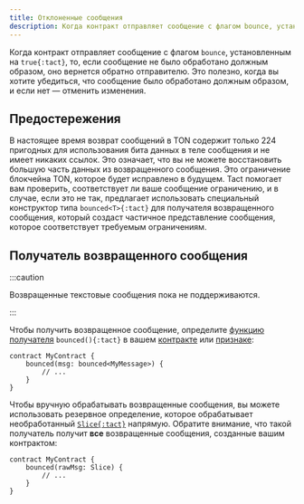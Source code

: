 ```yaml
---
title: Отклоненные сообщения
description: Когда контракт отправляет сообщение с флагом bounce, установленным на true, то, если сообщение не было обработано должным образом, оно вернется обратно отправителю
---
```


Когда контракт отправляет сообщение с флагом `bounce`, установленным на `true{:tact}`, то, если сообщение не было обработано должным образом, оно вернется обратно отправителю. Это полезно, когда вы хотите убедиться, что сообщение было обработано должным образом, и если нет — отменить изменения.

## Предостережения

В настоящее время возврат сообщений в TON содержит только 224 пригодных для использования бита данных в теле сообщения и не имеет никаких ссылок. Это означает, что вы не можете восстановить большую часть данных из возвращенного сообщения. Это ограничение блокчейна TON, которое будет исправлено в будущем. Tact помогает вам проверить, соответствует ли ваше сообщение ограничению, и в случае, если это не так, предлагает использовать специальный конструктор типа `bounced<T>{:tact}` для получателя возвращенного сообщения, который создаст частичное представление сообщения, которое соответствует требуемым ограничениям.

## Получатель возвращенного сообщения

:::caution

  Возвращенные текстовые сообщения пока не поддерживаются.

:::

Чтобы получить возвращенное сообщение, определите [функцию получателя](/ru/book/contracts#receiver-functions) `bounced(){:tact}` в вашем [контракте](/ru/book/contracts) или [признаке](/ru/book/types#traits):

```tact {2-4}
contract MyContract {
    bounced(msg: bounced<MyMessage>) {
        // ...
    }
}
```

Чтобы вручную обрабатывать возвращенные сообщения, вы можете использовать резервное определение, которое обрабатывает необработанный [`Slice{:tact}`](/ru/book/cells#slices) напрямую. Обратите внимание, что такой получатель получит **все** возвращенные сообщения, созданные вашим контрактом:

```tact /rawMsg: Slice/
contract MyContract {
    bounced(rawMsg: Slice) {
        // ...
    }
}
```
